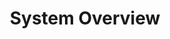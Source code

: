 ---
title: "System Overview"
description: "Different components of PipesHub system"
icon: "server"
---